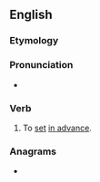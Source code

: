 {{also|preset}}
==English==

===Etymology===
{{prefix|pre|set|lang=en}}

===Pronunciation===
* {{IPA|/ˈpɹiːsɛt/|lang=en}}

===Verb===
{{en-verb|pre-sets|pre-setting|pre-set|pre-set}}

# To [[set]] [[in advance]].

===Anagrams===
* {{anagrams|en|a=eeprst|Peters|Pretes|pester|pestre|peters|serpet}}